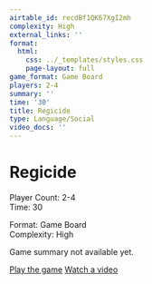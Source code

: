 ```yaml
---
airtable_id: recdBf1QK67XgI2mh
complexity: High
external_links: ''
format:
  html:
    css: ../_templates/styles.css
    page-layout: full
game_format: Game Board
players: 2-4
summary: ''
time: '30'
title: Regicide
type: Language/Social
video_docs: ''
---
```


# Regicide

:::{.game-info-box}
:::{.game-stats}
:::{.left-stats}
Player Count: 2-4  
Time: 30
:::
:::{.right-stats}
Format: Game Board  
Complexity: High
:::
:::
:::

Game summary not available yet.

:::{.game-actions}
<a href="#" class="btn btn-play"><i class="fa fa-gamepad"></i> Play the game</a>
<a href="#" class="btn btn-watch"><i class="fa fa-video"></i> Watch a video</a>
:::
